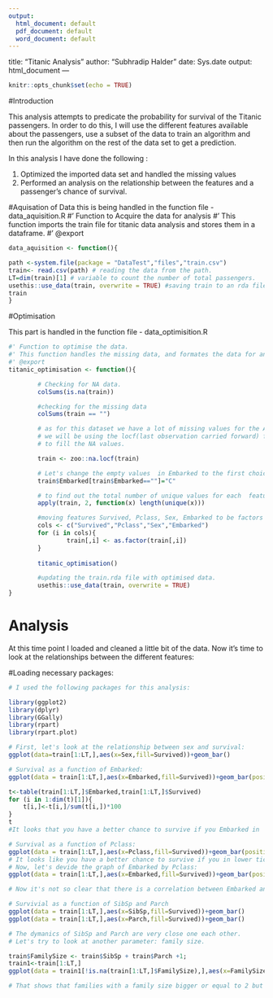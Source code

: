 ```yaml
---
output:
  html_document: default
  pdf_document: default
  word_document: default
---
```

title: "Titanic Analysis"
author: "Subhradip Halder"
date: Sys.date
output: html_document
---

```r
knitr::opts_chunk$set(echo = TRUE)
```
#Introduction

This analysis attempts to predicate the probability for survival of the Titanic passengers. In order to do this, I will use the different features available about the passengers, use a subset of the data to train an algorithm and then run the algorithm on the rest of the data set to get a prediction.

In this analysis I have done the following :

1. Optimized the imported data set and handled the missing values
2. Performed an analysis on the relationship between the features and a passenger’s chance of survival.

#Aquisation of Data
this is being handled in the function file - data_aquisition.R
#' Function to Acquire the data for analysis
#' This function imports the train file for titanic data analysis and stores them in a dataframe.
#' @export

```r
data_aquisition <- function(){

path <-system.file(package = "DataTest","files","train.csv")
train<- read.csv(path) # reading the data from the path.
LT=dim(train)[1] # variable to count the number of total passengers.
usethis::use_data(train, overwrite = TRUE) #saving train to an rda file.
train
}

```

#Optimisation

This part is handled in the function file - data_optimisition.R
```r
#' Function to optimise the data.
#' This function handles the missing data, and formates the data for analysis
#' @export
titanic_optimisation <- function(){

        # Checking for NA data.
        colSums(is.na(train))

        #checking for the missing data
        colSums(train == "")

        # as for this dataset we have a lot of missing values for the Age feature
        # we will be using the locf(last observation carried forward) function from Zoo package
        # to fill the NA values.

        train <- zoo::na.locf(train)

        # Let's change the empty values  in Embarked to the first choice "C"
        train$Embarked[train$Embarked==""]="C"

        # to find out the total number of unique values for each  features.
        apply(train, 2, function(x) length(unique(x)))

        #moving features Survived, Pclass, Sex, Embarked to be factors
        cols <- c("Survived","Pclass","Sex","Embarked")
        for (i in cols){
                train[,i] <- as.factor(train[,i])
        }
        
        titanic_optimisation()

        #updating the train.rda file with optimised data.
        usethis::use_data(train, overwrite = TRUE)
}
```
# Analysis

At this time point I loaded and cleaned a little bit of the data. Now it’s time to look at the relationships between the different features:

#Loading necessary packages:
```r
# I used the following packages for this analysis:

library(ggplot2)
library(dplyr)
library(GGally)
library(rpart)
library(rpart.plot)

# First, let's look at the relationship between sex and survival:
ggplot(data=train[1:LT,],aes(x=Sex,fill=Survived))+geom_bar()

# Survival as a function of Embarked:
ggplot(data = train[1:LT,],aes(x=Embarked,fill=Survived))+geom_bar(position="fill")+ylab("Frequency")

t<-table(train[1:LT,]$Embarked,train[1:LT,]$Survived)
for (i in 1:dim(t)[1]){
    t[i,]<-t[i,]/sum(t[i,])*100
}
t
#It looks that you have a better chance to survive if you Embarked in 'C' (55% compared to 33% and 38%).

# Survival as a function of Pclass:
ggplot(data = train[1:LT,],aes(x=Pclass,fill=Survived))+geom_bar(position="fill")+ylab("Frequency")
# It looks like you have a better chance to survive if you in lower ticket class.
# Now, let's devide the graph of Embarked by Pclass:
ggplot(data = train[1:LT,],aes(x=Embarked,fill=Survived))+geom_bar(position="fill")+facet_wrap(~Pclass)

# Now it's not so clear that there is a correlation between Embarked and Survival. 

# Survivial as a function of SibSp and Parch
ggplot(data = train[1:LT,],aes(x=SibSp,fill=Survived))+geom_bar()
ggplot(data = train[1:LT,],aes(x=Parch,fill=Survived))+geom_bar()

# The dymanics of SibSp and Parch are very close one each other.
# Let's try to look at another parameter: family size.

train$FamilySize <- train$SibSp + train$Parch +1;
train1<-train[1:LT,]
ggplot(data = train1[!is.na(train[1:LT,]$FamilySize),],aes(x=FamilySize,fill=Survived))+geom_histogram(binwidth =1,position="fill")+ylab("Frequency")

# That shows that families with a family size bigger or equal to 2 but less than 6 have a more than 50% to survive, in contrast to families with 1 member or more than 5 members. 

```
